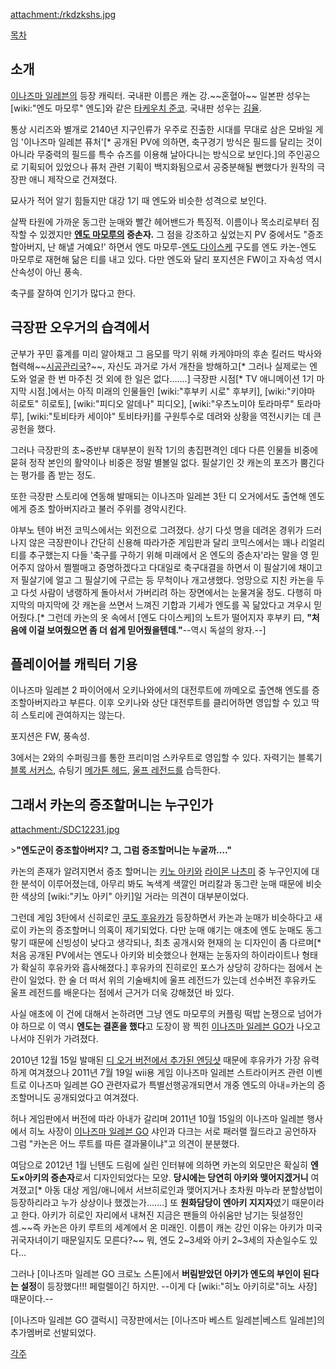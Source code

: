 attachment:/rkdzkshs.jpg

[[목차]]

== 소개 ==
[[이나즈마 일레븐]]의 등장 캐릭터. 국내판 이름은 캐논 강.~~혼혈아~~ 일본판 성우는 [wiki:"엔도 마모루" 엔도]와 같은 [[타케우치 준코]]. 국내판 성우는 [[김율]].

통상 시리즈와 별개로 2140년 지구인류가 우주로 진출한 시대를 무대로 삼은 모바일 게임 '이나즈마 일레븐 퓨처'[* 공개된 PV에 의하면, 축구경기 방식은 필드를 달리는 것이 아니라 무중력의 필드를 특수 슈즈를 이용해 날아다니는 방식으로 보인다.]의 주인공으로 기획되어 있었으나 퓨처 관련 기획이 백지화됨으로서 공중분해될 뻔했다가 원작의 극장판 애니 제작으로 건져졌다.

묘사가 적어 알기 힘들지만 대강 1기 때 엔도와 비슷한 성격으로 보인다.

살짝 타원에 가까운 동그란 눈매와 빨간 헤어밴드가 특징적. 이름이나 목소리로부터 짐작할 수 있겠지만 '''[[엔도 마모루]]의 증손자.''' 그 점을 강조하고 싶었는지 PV 중에서도 "증조할아버지, 난 해낼 거예요!' 하면서 엔도 마모루-[[엔도 다이스케]] 구도를 엔도 카논-엔도 마모루로 재현해 닮은 티를 내고 있다. 다만 엔도와 달리 포지션은 FW이고 자속성 역시 산속성이 아닌 풍속.

축구를 잘하여 인기가 많다고 한다.

== 극장판 오우거의 습격에서 ==
군부가 꾸민 흉계를 미리 알아채고 그 음모를 막기 위해 카게야마의 후손 킬러드 박사와 협력해~~[[시공관리국]]?~~, 자신도 과거로 가서 개찬을 방해하고[* 그러나 실제로는 엔도와 얼굴 한 번 마주친 것 외에 한 일은 없다…….] 극장판 시점[* TV 애니메이션 1기 마지막 시점.]에서는 아직 미래의 인물들인 [wiki:"후부키 시로" 후부키], [wiki:"키야마 히로토" 히로토], [wiki:"피디오 알데나" 피디오], [wiki:"우츠노미야 토라마루" 토라마루], [wiki:"토비타카 세이야" 토비타카]를 구원투수로 데려와 상황을 역전시키는 데 큰 공헌을 했다.

그러나 극장판의 초~중반부 대부분이 원작 1기의 총집편격인 데다 다른 인물들 비중에 묻혀 정작 본인의 활약이나 비중은 정말 별볼일 없다. 필살기인 갓 캐논의 포즈가 뿜긴다는 평가를 좀 받는 정도.

또한 극장판 스토리에 연동해 발매되는 이나즈마 일레븐 3탄 디 오거에서도 출연해 엔도에게 증조 할아버지라고 불러 주위를 경악시킨다.

야부노 텐야 버전 코믹스에서는 외전으로 그려졌다. 상기 다섯 명을 데려온 경위가 드러나지 않은 극장판이나 간단히 신용해 따라가준 게임판과 달리 코믹스에서는 꽤나 리얼리티를 추구했는지 다들 '축구를 구하기 위해 미래에서 온 엔도의 증손자'라는 말을 영 믿어주지 않아서 쩔쩔매고 증명하겠다고 다대일로 축구대결을 하면서 이 필살기에 채이고 저 필살기에 얼고 그 필살기에 구르는 등 무척이나 개고생했다. 엉망으로 지친 카논을 두고 다섯 사람이 냉랭하게 돌아서서 가버리려 하는 장면에서는 눈물겨울 정도. 다행히 마지막의 마지막에 갓 캐논을 쓰면서 느껴진 기합과 기세가 엔도를 꼭 닮았다고 겨우시 믿어줬다.[* 그런데 카논의 옷 속에서 [엔도 다이스케]의 노트가 떨어지자 후부키 曰, '''"처음에 이걸 보여줬으면 좀 더 쉽게 믿어줬을텐데."'''--역시 독설의 왕자.--]

== 플레이어블 캐릭터 기용 ==
이나즈마 일레븐 2 파이어에서 오키나와에서의 대전루트에 까메오로 출연해 엔도를 증조할아버지라고 부른다. 이후 오키나와 상단 대전루트를 클리어하면 영입할 수 있고 딱히 스토리에 관여하지는 않는다.

포지션은 FW, 풍속성.

3에서는 2와의 수퍼링크를 통한 프리미엄 스카우트로 영입할 수 있다. 자력기는 블록기 [[블록 서커스]], 슈팅기 [[메가톤 헤드]], [[울프 레전드]]를 습득한다.

== 그래서 카논의 증조할머니는 누구인가 ==
attachment:/SDC12231.jpg

>'''"엔도군이 증조할아버지? 그, 그럼 증조할머니는 누굴까…."'''

카논의 존재가 알려지면서 증조 할머니는 [[키노 아키]]와 [[라이몬 나츠미]] 중 누구인지에 대한 분석이 이루어졌는데, 아무리 봐도 녹색계 색깔인 머리칼과 동그란 눈매 때문에 비슷한 색상의 [wiki:"키노 아키" 아키]일 거라는 의견이 대부분이었다.

그런데 게임 3탄에서 신히로인 [[쿠도 후유카]]가 등장하면서 카논과 눈매가 비슷하다고 새로이 카논의 증조할머니 의혹이 제기되었다. 다만 눈매 얘기는 애초에 엔도 눈매도 동그랗기 때문에 신빙성이 낮다고 생각되나, 최초 공개시와 현재의 눈 디자인이 좀 다르며[* 처음 공개된 PV에서는 엔도나 아키와 비슷했으나 현재는 눈동자의 하이라이트나 형태가 확실히 후유카와 흡사해졌다.] 후유카의 진히로인 포스가 상당히 강하다는 점에서 논란이 일었다. 한 술 더 떠서 위의 기술배치에 울프 레전드가 있는데 선수버전 후유카도 울프 레전드를 배운다는 점에서 근거가 더욱 강해졌던 바 있다.

사실 애초에 이 건에 대해서 논하려면 그냥 엔도 마모루의 커플링 떡밥 논쟁으로 넘어가야 하므로 이 역시 '''엔도는 결혼을 했다'''고 도장이 꽝 찍힌 [[이나즈마 일레븐 GO]]가 나오고 나서야 진위가 가려졌다.

2010년 12월 15일 발매된 [http://pds20.egloos.com/pds/201012/16/98/e0001898_4d08d827a213c.png 디 오거 버전에서 추가된 엔딩샷] 때문에 후유카가 가장 유력하게 여겨졌으나 2011년 7월 19일 wii용 게임 이나즈마 일레븐 스트라이커즈 관련 이벤트로 이나즈마 일레븐 GO 관련자료가 특별선행공개되면서 개중 엔도의 아내=카논의 증조할머니도 공개되었다고 여겨졌다.

허나 게임판에서 버전에 따라 아내가 갈리며 2011년 10월 15일의 이나즈마 일레븐 행사에서 히노 사장이 [[이나즈마 일레븐 GO]] 샤인과 다크는 서로 패러랠 월드라고 공언하자 그럼 "카논은 어느 루트를 따른 결과물이냐"고 의견이 분분했다.

여담으로 2012년 1월 닌텐도 드림에 실린 인터뷰에 의하면 카논의 외모만은 확실히 '''엔도×아키의 증손자'''로서 디자인되었다는 모양. '''당시에는 당연히 아키와 맺어지겠거니''' 여겨졌고[* 아동 대상 게임/애니에서 서브히로인과 맺어지거나 초차원 마누라 분할상법이 등장하리라고 누가 상상이나 했겠는가…….] 또 '''원화담당이 엔아키 지지자'''였기 때문이라고 한다. 아키가 히로인 자리에서 내쳐진 지금은 팬들의 아쉬움만 남기는 뒷설정인 셈.~~즉 카논은 아키 루트의 세계에서 온 미래인. 이름이 캐논 강인 이유는 아키가 미국 귀국자녀이기 때문일지도 모른다?~~ 뭐, 엔도 2~3세와 아키 2~3세의 자손일수도 있다...

그러나 [이나즈마 일레븐 GO 크로노 스톤]에서 '''버림받았던 아키가 엔도의 부인이 된다는 설정'''이 등장했다!!! 페럴렐이긴 하지만. --이게 다 [wiki:"히노 아키히로"히노 사장] 때문이다.--

[이나즈마 일레븐 GO 갤럭시] 극장판에서는 [이나즈마 베스트 일레븐|베스트 일레븐]의 추가멤버로 선발되었다.


[[각주]]
